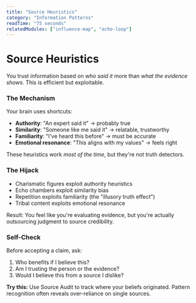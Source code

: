 ```yaml
---
title: "Source Heuristics"
category: "Information Patterns"
readTime: "75 seconds"
relatedModules: ["influence-map", "echo-loop"]
---
```


# Source Heuristics

You trust information based on *who said it* more than *what the evidence shows*. 
This is efficient but exploitable.

### The Mechanism

Your brain uses shortcuts:
- **Authority**: "An expert said it" → probably true
- **Similarity**: "Someone like me said it" → relatable, trustworthy
- **Familiarity**: "I've heard this before" → must be accurate
- **Emotional resonance**: "This aligns with my values" → feels right

These heuristics work *most of the time*, but they're not truth detectors.

### The Hijack

- Charismatic figures exploit authority heuristics
- Echo chambers exploit similarity bias
- Repetition exploits familiarity (the "illusory truth effect")
- Tribal content exploits emotional resonance

Result: You feel like you're evaluating evidence, but you're actually outsourcing 
judgment to source credibility.

### Self-Check

Before accepting a claim, ask:
1. Who benefits if I believe this?
2. Am I trusting the person or the evidence?
3. Would I believe this from a source I dislike?

<div className="mt-6 p-4 bg-slate-800/50 rounded-xl">
  <p className="text-sm text-slate-400">
    <strong className="text-slate-300">Try this:</strong> Use Source Audit to 
    track where your beliefs originated. Pattern recognition often reveals 
    over-reliance on single sources.
  </p>
</div>
